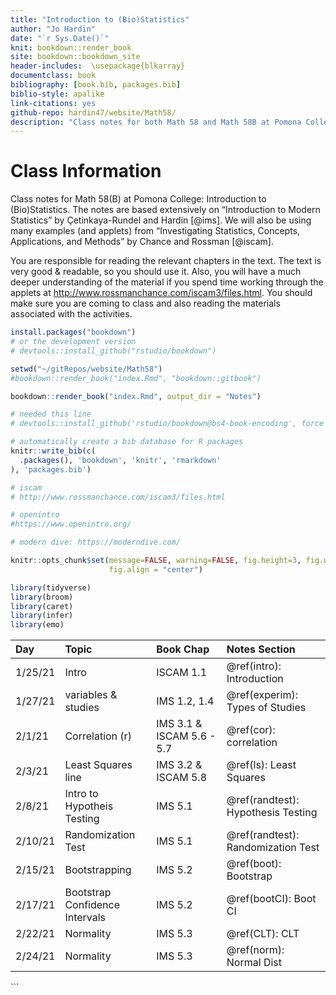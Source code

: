 ```yaml
---
title: "Introduction to (Bio)Statistics"
author: "Jo Hardin"
date: "`r Sys.Date()`"
knit: bookdown::render_book
site: bookdown::bookdown_site
header-includes:  \usepackage{blkarray}
documentclass: book
bibliography: [book.bib, packages.bib]
biblio-style: apalike
link-citations: yes
github-repo: hardin47/website/Math58/
description: "Class notes for both Math 58 and Math 58B at Pomona College: Introduction to Statistics and Introduction to Biostatistics.  The notes are based extensively on Introduction to Modern Statistics by Çetinkaya-Rundel and Hardin Investigating Statistical Concepts, Applications, and Methods by Chance and Rossman."
---
```


# Class Information {.unnumbered}

Class notes for Math 58(B) at Pomona College: Introduction to (Bio)Statistics. The notes are based extensively on "Introduction to Modern Statistics" by Çetinkaya-Rundel and Hardin [@ims]. We will also be using many examples (and applets) from "Investigating Statistics, Concepts, Applications, and Methods" by Chance and Rossman [@iscam].

You are responsible for reading the relevant chapters in the text. The text is very good & readable, so you should use it. Also, you will have a much deeper understanding of the material if you spend time working through the applets at <http://www.rossmanchance.com/iscam3/files.html>. You should make sure you are coming to class and also reading the materials associated with the activities.

```r
install.packages("bookdown")
# or the development version
# devtools::install_github("rstudio/bookdown")

setwd("~/gitRepos/website/Math58")
#bookdown::render_book("index.Rmd", "bookdown::gitbook")

bookdown::render_book("index.Rmd", output_dir = "Notes")

# needed this line
# devtools::install_github('rstudio/bookdown@bs4-book-encoding', force = TRUE)
```

```r
# automatically create a bib database for R packages
knitr::write_bib(c(
  .packages(), 'bookdown', 'knitr', 'rmarkdown'
), 'packages.bib')
```

```r
# iscam
# http://www.rossmanchance.com/iscam3/files.html

# openintro
#https://www.openintro.org/

# modern dive: https://moderndive.com/
```

```r
knitr::opts_chunk$set(message=FALSE, warning=FALSE, fig.height=3, fig.width=5, 
                      fig.align = "center")

library(tidyverse)
library(broom)
library(caret)
library(infer)
library(emo)
```

| Day     | Topic                          | Book Chap                 | Notes Section                       |
|:--------|:-------------------------------|:--------------------------|:------------------------------------|
| 1/25/21 | Intro                          | ISCAM 1.1                 | \@ref(intro): Introduction          |
| 1/27/21 | variables & studies            | IMS 1.2, 1.4              | \@ref(experim): Types of Studies    |
| 2/1/21  | Correlation (r)                | IMS 3.1 & ISCAM 5.6 - 5.7 | \@ref(cor): correlation             |
| 2/3/21  | Least Squares line             | IMS 3.2 & ISCAM 5.8       | \@ref(ls): Least Squares            |
| 2/8/21  | Intro to Hypotheis Testing     | IMS 5.1                   | \@ref(randtest): Hypothesis Testing |
| 2/10/21 | Randomization Test             | IMS 5.1                   | \@ref(randtest): Randomization Test |
| 2/15/21 | Bootstrapping                  | IMS 5.2                   | \@ref(boot): Bootstrap              |
| 2/17/21 | Bootstrap Confidence Intervals | IMS 5.2                   | \@ref(bootCI): Boot CI              |
| 2/22/21 | Normality                      | IMS 5.3                   | \@ref(CLT): CLT                     |
| 2/24/21 | Normality                      | IMS 5.3                   | \@ref(norm): Normal Dist            |

```{=html}
<!--
| 2/11/21   | Sampling | ISRS 1.3-1.4 |   \@ref(samp)  [sampling] |
| 2/13/21   | Errors & Power | ISRS 3.1 & 2.3 |   \@ref(errors) [Errors&Power] |
| 2/18/21   |RR & OR | ISCAM Chp 1 |   |
| 2/21/21   |  CIs for RR & OR| ISCAM 3.9-3.11 |   |
| 2/25/21   | Two binary variables | ISRS 3.2 | \@ref(diffprop) [Diff 2 Prop] |
| 2/27/21   | Experiments | ISRS 1.4 & 1.5 |  \@ref(experim) [Experiments|
| 3/3/21    | chi-sq one variable| ISRS 3.3 |   \@ref(chisq1) [ChiSq 1 Var] |
| 3/5/21    | chi-sq two variables| ISRS 3.4 |  \@ref(chisq2) [ChiSq 2 Vars] |
| 3/10/21   |review for Exam 1 |  |  |
| 3/12/21   | Exam 1 |   |  |
| 3/17/21   | Spring Break 1|  |   |
| 3/19/21   | Spring Break 1 |  |  |
| 3/24/21   | Spring Break 2 |  Census  | \@ref(census) [Census] |
| 3/26/21   | Spring Break 2 | COVID-19  | \@ref(covid19) [COVID-19] |
| 3/31/21   | Sampling Dist of $\overline{X}$| ISRS 4.1 & Inv 2.4 |   \@ref(mean1dist) [Dist 1 mean] |
| 4/2/21    | Inference on $\mu$| ISRS 4.1 & Inv 2.5| \@ref(mean1inf) [Inf 1 mean] |
| 4/7/21    | Prediction Intervals | Inv 2.6 | \@ref(predint) [Pred Int] |
| 4/9/21    | Distribution of $\overline{X}_1 - \overline{X}_2$| ISRS 4.3 & Inv 4.2|  \@ref(mean2inf) [Inf 2 means] |
| 4/14/21   |  Inference on $\mu_1 - \mu_2$| ISRS 4.3 & Inv 4.5 - 4.6 |  \@ref(mean2inf) [Inf 2 means]  |
| 4/16/21   | Correlation (r) | ISRS 5.1 & Inv 5.6 - 5.7 | \@ref(cor) [Cor] |
| 4/21/21   | Least Squares line | ISRS 5.2 & Inv 5.10 - 5.11 | \@ref(ls) [LS line] |
| 4/23/21   | Inference on $\beta_1$ | ISRS 5.3 - 5.4 & Inv 5.13 - 5.14 | \@ref(infbeta1) [Inf $\beta_1$] |
| 4/28/21   | Multiple Linear Regression | ISRS 6.1 - 6.2 |  \@ref(MLR) [MLR] |
| 4/30/21   | Model Selection | ISRS 6.3 - 6.4 | \@ref(MLRmod) [MLR model] |
| 5/5/21    |review |  |  \@ref(ex:1819flu) [1918-19 Flu]  |
-->
```
\`\`\`
